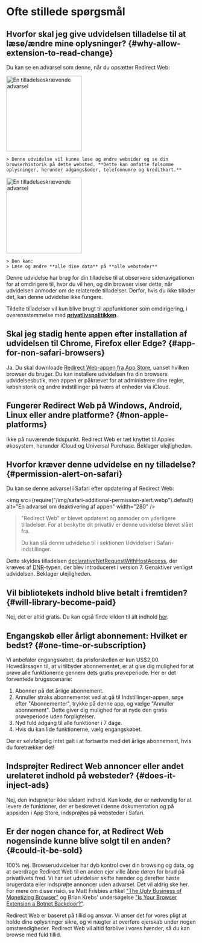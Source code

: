 
# Ofte stillede spørgsmål

## Hvorfor skal jeg give udvidelsen tilladelse til at læse/ændre mine oplysninger? {#why-allow-extension-to-read-change}

Du kan se en advarsel som denne, når du opsætter Redirect Web:

<IfBrowserStore stores='appStore'>
    <Image src={PermissionAlertSafari} alt="En tilladelseskrævende advarsel" width="200" margin="0 0 16px 0" hasShadow />

    > Denne udvidelse vil kunne læse og ændre websider og se din browserhistorik på dette websted. **Dette kan omfatte følsomme oplysninger, herunder adgangskoder, telefonnumre og kreditkort.**
</IfBrowserStore>

<IfBrowserStore stores='appStore' includes={false}>
    <Image src={PermissionAlertChrome} alt="En tilladelseskrævende advarsel" height="200" hasRoundedCorners hasShadow margin="0 0 16px 0" />

    > Den kan:  
    > Læse og ændre **alle dine data** på **alle websteder**
</IfBrowserStore>

Denne udvidelse har brug for din tilladelse til at observere sidenavigationen for at omdirigere til, hvor du vil hen, og din browser viser dette, når udvidelsen anmoder om de relaterede tilladelser. Derfor, hvis du ikke tillader det, kan denne udvidelse ikke fungere.

Tildelte tilladelser vil kun blive brugt til appfunktioner som omdirigering, i overensstemmelse med **[privatlivspolitikken](./privacy-policy)**.

## Skal jeg stadig hente appen efter installation af udvidelsen til Chrome, Firefox eller Edge? {#app-for-non-safari-browsers}

Ja. Du skal downloade [Redirect Web-appen fra App Store](https://apps.apple.com/app/id1571283503), uanset hvilken browser du bruger. Du kan installere udvidelsen fra din browsers udvidelsesbutik, men appen er påkrævet for at administrere dine regler, købshistorik og andre indstillinger på tværs af enheder via iCloud.

## Fungerer Redirect Web på Windows, Android, Linux eller andre platforme? {#non-apple-platforms}

Ikke på nuværende tidspunkt. Redirect Web er tæt knyttet til Apples økosystem, herunder iCloud og Universal Purchase. Beklager ulejligheden.

## Hvorfor kræver denne udvidelse en ny tilladelse? {#permission-alert-on-safari}

Du kan se denne advarsel i Safari efter opdatering af Redirect Web:

<img src={require("/img/safari-additional-permission-alert.webp").default} alt="En advarsel om deaktivering af appen" width="280" />

> "Redirect Web" er blevet opdateret og anmoder om yderligere tilladelser. For at beskytte dit privatliv er denne udvidelse blevet slået fra.
>
> Du kan slå denne udvidelse til i sektionen Udvidelser i Safari-indstillinger.

Dette skyldes tilladelsen [declarativeNetRequestWithHostAccess](https://developer.apple.com/documentation/safariservices/safari_web_extensions/blocking_content_with_your_safari_web_extension), der kræves af [DNR](./rule-settings#type)-typen, der blev introduceret i version 7. Genaktiver venligst udvidelsen. Beklager ulejligheden.

## Vil bibliotekets indhold blive betalt i fremtiden? {#will-library-become-paid}

Nej, det er altid gratis. Du kan også finde kilden til alt indhold [her](https://github.com/mshibanami/redirect-web/tree/main/library).

## Engangskøb eller årligt abonnement: Hvilket er bedst? {#one-time-or-subscription}

Vi anbefaler engangskøbet, da prisforskellen er kun US$2,00.
Hovedårsagen til, at vi tilbyder abonnementet, er at give dig mulighed for at prøve alle funktionerne gennem dets gratis prøveperiode. Her er det forventede brugsscenarie:

1. Abonner på det årlige abonnement.
2. Annuller straks abonnementet ved at gå til Indstillinger-appen, søge efter "Abonnementer", trykke på denne app, og vælge "Annuller abonnement". Dette giver dig mulighed for at nyde den gratis prøveperiode uden forpligtelser.
3. Nyd fuld adgang til alle funktioner i 7 dage.
4. Hvis du kan lide funktionerne, vælg engangskøbet.

Der er selvfølgelig intet galt i at fortsætte med det årlige abonnement, hvis du foretrækker det!

## Indsprøjter Redirect Web annoncer eller andet urelateret indhold på websteder? {#does-it-inject-ads}

Nej, den indsprøjter ikke sådant indhold. Kun kode, der er nødvendig for at levere de funktioner, der er beskrevet i denne dokumentation og på appsiden i App Store, indsprøjtes på websteder i Safari.

## Er der nogen chance for, at Redirect Web nogensinde kunne blive solgt til en anden? {#could-it-be-sold}

100% nej. Browserudvidelser har dyb kontrol over din browsing og data, og at overdrage Redirect Web til en anden ejer ville åbne døren for brud på privatlivets fred. Vi har set udvidelser skifte hænder og derefter høste brugerdata eller indsprøjte annoncer uden advarsel. Det vil aldrig ske her. For mere om disse risici, se Matt Frisbies artikel ["The Ugly Business of Monetizing Browser"](https://mattfrisbie.substack.com/p/the-ugly-business-of-monetizing-browser) og Brian Krebs' undersøgelse ["Is Your Browser Extension a Botnet Backdoor?"](https://krebsonsecurity.com/2021/03/is-your-browser-extension-a-botnet-backdoor/).

Redirect Web er baseret på tillid og ansvar. Vi anser det for vores pligt at holde dine oplysninger sikre, og vi nægter at overføre ejerskab under nogen omstændigheder. Redirect Web vil altid forblive i vores hænder, så du kan browse med fuld tillid.
